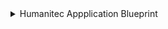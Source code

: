 <details>
<summary>Humanitec Appplication Blueprint</summary>

```json showLineNumbers
{
  "identifier": "humanitecApplication",
  "description": "This blueprint represents an application in Humanitec.",
  "title": "Humanitec Application",
  "icon": "Microservice",
  "schema": {
    "properties": {
      "createdAt": {
        "type": "string",
        "format": "date-time",
        "title": "Creation Date",
        "description": "The date and time when the application was created."
      }
    },
    "required": []
  },
  "mirrorProperties": {},
  "calculationProperties": {},
  "aggregationProperties": {},
  "relations": {}
}
```
</details>